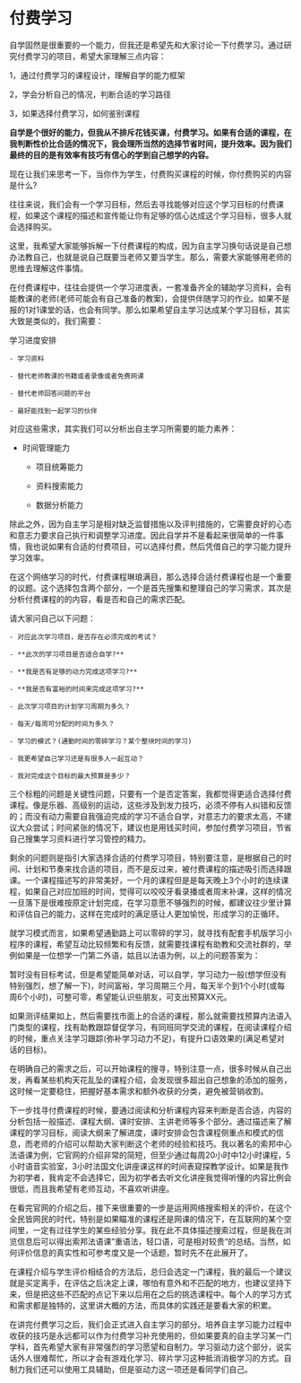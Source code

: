 # 付费学习

自学固然是很重要的一个能力，但我还是希望先和大家讨论一下付费学习。通过研究付费学习的项目，希望大家理解三点内容：

1，通过付费学习的课程设计，理解自学的能力框架

2，学会分析自己的情况，判断合适的学习路径

3，如果选择付费学习，如何鉴别课程

**自学是个很好的能力，但我从不排斥花钱买课，付费学习。如果有合适的课程，在我判断性价比合适的情况下，我会理所当然的选择节省时间，提升效率。因为我们最终的目的是有效率有技巧有信心的学到自己想学的内容。**

现在让我们来思考一下，当你作为学生，付费购买课程的时候，你付费购买的内容是什么?

往往来说，我们会有一个学习目标，然后去寻找能够对应这个学习目标的付费课程，如果这个课程的描述和宣传能让你有足够的信心达成这个学习目标，很多人就会选择购买。

这里，我希望大家能够拆解一下付费课程的构成，因为自主学习换句话说是自己想办法教自己，也就是说自己既要当老师又要当学生。那么，需要大家能够用老师的思维去理解这件事情。

在付费课程中，往往会提供一个学习进度表，一套准备齐全的辅助学习资料，会有能教课的老师(老师可能会有自己准备的教案)，会提供伴随学习的作业。如果不是报的1对1课堂的话，也会有同学。那么如果希望自主学习达成某个学习目标，其实大致是类似的，我们需要：

  学习进度安排

	- 学习资料

	- 替代老师教课的书籍或者录像或者免费网课

	- 替代老师回答问题的平台

	- 最好能找到一起学习的伙伴

对应这些需求，其实我们可以分析出自主学习所需要的能力素养：

  - 时间管理能力

	- 项目统筹能力

	- 资料搜索能力

	- 数据分析能力

  除此之外，因为自主学习是相对缺乏监督措施以及评判措施的，它需要良好的心态和意志力要求自己执行和调整学习进度。因此自学并不是看起来很简单的一件事情，我也说如果有合适的付费项目，可以选择付费，然后凭借自己的学习能力提升学习效率。

  在这个网络学习的时代，付费课程琳琅满目，那么选择合适付费课程也是一个重要的议题。这个选择包含两个部分，一个是首先搜集和整理自己的学习需求，其次是分析付费课程的的内容，看是否和自己的需求匹配。

  请大家问自己以下问题：

	- 对应此次学习项目，是否存在必须完成的考试？

	- **此次的学习项目是否适合自学?**

	- **我是否有足够的动力完成这项学习?**

	- **我是否有富裕的时间来完成这项学习?**

	- 此次学习项目的计划学习周期为多久？

	- 每天/每周可分配的时间为多久？

	- 学习的模式？(通勤时间的零碎学习？某个整块时间的学习)

	- 我更希望自己学习还是有很多人一起互动？

	- 我对完成这个目标的最大预算是多少？

  三个标粗的问题是关键性问题，只要有一个是否定答案，我都觉得更适合选择付费课程。像是乐器、高级别的运动，这些涉及到发力技巧，必须不停有人纠错和反馈的；而没有动力需要自我强迫完成的学习不适合自学，对意志力的要求太高，不建议大众尝试；时间紧张的情况下，建议也是用钱买时间，参加付费学习项目，节省自己搜集学习资料进行学习管控的精力。

  剩余的问题则是指引大家选择合适的付费学习项目，特别要注意，是根据自己的时间、计划和节奏来找合适的项目，而不是反过来，被付费课程的描述吸引而选择跟课。一个课程描述写的非常美好，一个月的课程但是是每天晚上3个小时的连续课程，如果自己对应加班的时间，觉得可以咬咬牙看录播或者周末补课，这样的情况一旦落下是很难按原定计划完成，在学习意愿不够强烈的时候，都建议往少里计算和评估自己的能力，这样在完成时的满足感让人更加愉悦，形成学习的正循环。

  就学习模式而言，如果希望通勤路上可以零碎的学习，就寻找有配套手机版学习小程序的课程，希望互动比较频繁和有反馈，就需要找课程有助教和交流社群的，举例如果是一位想学一门第二外语，姑且以法语为例，以上的问题答案为：

  暂时没有目标考试，但是希望能简单对话，可以自学，学习动力一般(想学但没有特别强烈，想了解一下)，时间富裕，学习周期三个月，每天半个到1个小时(或每周6个小时)，可整可零，希望能认识些朋友，可支出预算XX元。

  如果测评结果如上，然后需要找市面上的合适的课程，那么就需要找预算内法语入门类型的课程，找有助教跟踪督促学习，有同班同学交流的课程，在阅读课程介绍的时候，重点关注学习跟踪(弥补学习动力不足)，有提升口语效果的(满足希望对话的目标)。

  在明确自己的需求之后，可以开始课程的搜寻，特别注意一点，很多时候从自己出发，再看某些机构天花乱坠的课程介绍，会发现很多超出自己想象的添加的服务，这时候一定要稳住，把握好基本需求和额外收获的分类，避免被营销收割。

  下一步找寻付费课程的时候，要通过阅读和分析课程内容来判断是否合适，内容的分析包括一般描述、课程大纲、课时安排、主讲老师等多个部分。通过描述来了解课程的学习目标，阅读大纲来了解进度，课时安排会包含课程侧重点和模式的信息，而老师的介绍可以帮助大家判断这个老师的经验和技巧。我以著名的索邦中心法语课为例，它官网的介绍非常的简短，但至少通过每周20小时中12小时课程，5小时语音实验室，3小时法国文化讲座课这样的时间表窥探教学设计。如果是我作为初学者，我肯定不会选择它，因为初学者去听文化讲座我觉得听懂的内容比例会很低，而且我希望有老师互动，不喜欢听讲座。

  在看完官网的介绍之后，接下来很重要的一步是运用网络搜索相关的评价，在这个全民皆网民的时代，特别是如果瞄准的课程还是网课的情况下，在互联网的某个空间里，一定有过往学生的某些经验分享。我在此不具体描述搜索过程，但是我在浏览信息后可以得出索邦法语课”重语法，轻口语，可是相对较贵“的总结。当然，如何评价信息的真实性和可参考度又是一个话题，暂时先不在此展开了。

  在课程介绍与学生评价相结合的方法后，总归会选定一门课程，我的最后一个建议就是买定离手，在评估之后决定上课，哪怕有意外和不匹配的地方，也建议坚持下来，但是把这些不匹配的点记下来以后用在之后的挑选课程中。每个人的学习方式和需求都是独特的，这里讲大概的方法，而具体的实践还是要看大家的积累。

  在讲完付费学习之后，我们会正式进入自主学习的部分。培养自主学习能力过程中收获的技巧是永远都可以作为付费学习补充使用的，但如果要真的自主学习某一门学科，首先希望大家有非常强烈的学习愿望和自制力。学习驱动力这个部分，说实话外人很难帮忙，所以才会有游戏化学习、碎片学习这种抵消消极学习的方式。自制力我们还可以使用工具辅助，但是驱动力这一项还是看同学们自己。
